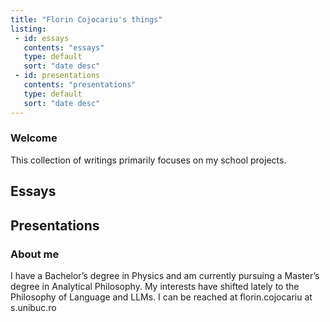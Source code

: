 ```yaml
---
title: "Florin Cojocariu's things"
listing:
 - id: essays
   contents: "essays"
   type: default
   sort: "date desc"
 - id: presentations
   contents: "presentations"
   type: default
   sort: "date desc"
---
```


### Welcome

This collection of writings primarily focuses on my school projects.

## Essays
::: {#essays}
:::

## Presentations
::: {#presentations}
:::

### About me

I have a Bachelor's degree in Physics and am currently pursuing a Master's degree in Analytical Philosophy. My interests have shifted lately to the Philosophy of Language and LLMs. I can be reached at florin.cojocariu at s.unibuc.ro

